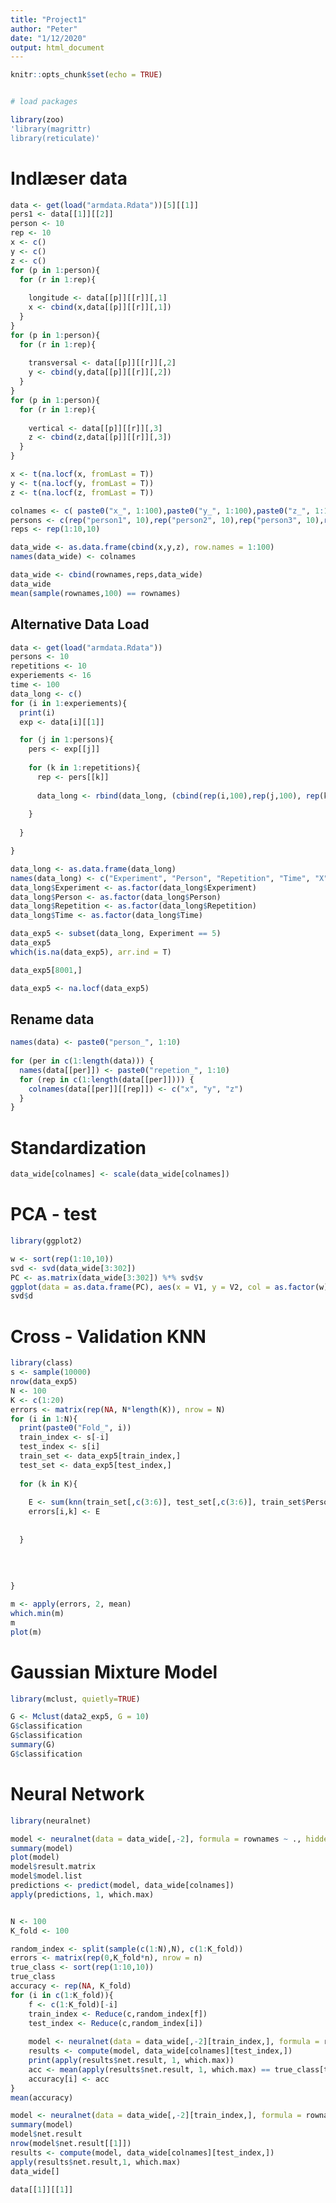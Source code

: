 ```yaml
---
title: "Project1"
author: "Peter"
date: "1/12/2020"
output: html_document
---
```


```r
knitr::opts_chunk$set(echo = TRUE)


# load packages

library(zoo)
'library(magrittr)
library(reticulate)'
```





# Indlæser data
```r
data <- get(load("armdata.Rdata"))[5][[1]]
pers1 <- data[[1]][[2]]
person <- 10
rep <- 10
x <- c()
y <- c()
z <- c()
for (p in 1:person){
  for (r in 1:rep){
    
    longitude <- data[[p]][[r]][,1]
    x <- cbind(x,data[[p]][[r]][,1])
  }
}
for (p in 1:person){
  for (r in 1:rep){
    
    transversal <- data[[p]][[r]][,2]
    y <- cbind(y,data[[p]][[r]][,2])
  }
}
for (p in 1:person){
  for (r in 1:rep){
    
    vertical <- data[[p]][[r]][,3]
    z <- cbind(z,data[[p]][[r]][,3])
  }
}

x <- t(na.locf(x, fromLast = T))
y <- t(na.locf(y, fromLast = T))
z <- t(na.locf(z, fromLast = T))

colnames <- c( paste0("x_", 1:100),paste0("y_", 1:100),paste0("z_", 1:100))
persons <- c(rep("person1", 10),rep("person2", 10),rep("person3", 10),rep("person4", 10),rep("person5", 10),rep("person6", 10),rep("person7", 10),rep("person8", 10),rep("person9", 10),rep("person10", 10))
reps <- rep(1:10,10)

data_wide <- as.data.frame(cbind(x,y,z), row.names = 1:100)
names(data_wide) <- colnames

data_wide <- cbind(rownames,reps,data_wide)
data_wide
mean(sample(rownames,100) == rownames)
```
## Alternative Data Load
```r
data <- get(load("armdata.Rdata"))
persons <- 10
repetitions <- 10
experiements <- 16
time <- 100
data_long <- c()
for (i in 1:experiements){
  print(i)
  exp <- data[i][[1]]

  for (j in 1:persons){
    pers <- exp[[j]]
    
    for (k in 1:repetitions){
      rep <- pers[[k]]
      
      data_long <- rbind(data_long, (cbind(rep(i,100),rep(j,100), rep(k,100), c(1:100) , rep)))
      
    }
    
  }

}

data_long <- as.data.frame(data_long)
names(data_long) <- c("Experiment", "Person", "Repetition", "Time", "X", "Y", "Z")
data_long$Experiment <- as.factor(data_long$Experiment)
data_long$Person <- as.factor(data_long$Person)
data_long$Repetition <- as.factor(data_long$Repetition)
data_long$Time <- as.factor(data_long$Time)

data_exp5 <- subset(data_long, Experiment == 5)
data_exp5
which(is.na(data_exp5), arr.ind = T)

data_exp5[8001,]

data_exp5 <- na.locf(data_exp5)

```





## Rename data

```r
names(data) <- paste0("person_", 1:10)
 
for (per in c(1:length(data))) {
  names(data[[per]]) <- paste0("repetion_", 1:10)
  for (rep in c(1:length(data[[per]]))) {
    colnames(data[[per]][[rep]]) <- c("x", "y", "z")
  }
}
```



# Standardization

```r
data_wide[colnames] <- scale(data_wide[colnames])

```
# PCA - test

```r
library(ggplot2)

w <- sort(rep(1:10,10))
svd <- svd(data_wide[3:302])
PC <- as.matrix(data_wide[3:302]) %*% svd$v
ggplot(data = as.data.frame(PC), aes(x = V1, y = V2, col = as.factor(w))) + geom_point()
svd$d
```

# Cross - Validation KNN

```r
library(class)
s <- sample(10000)
nrow(data_exp5)
N <- 100
K <- c(1:20)
errors <- matrix(rep(NA, N*length(K)), nrow = N)
for (i in 1:N){
  print(paste0("Fold_", i))
  train_index <- s[-i]
  test_index <- s[i]
  train_set <- data_exp5[train_index,]
  test_set <- data_exp5[test_index,]
  
  for (k in K){
    
    E <- sum(knn(train_set[,c(3:6)], test_set[,c(3:6)], train_set$Person, k = k) != test_set$Person)
    errors[i,k] <- E
    
    
  }
  
  
  
  
}

m <- apply(errors, 2, mean)
which.min(m)
m
plot(m)

```

# Gaussian Mixture Model

```r
library(mclust, quietly=TRUE)

G <- Mclust(data2_exp5, G = 10)
G$classification
G$classification
summary(G)
G$classification
```

# Neural Network
```r
library(neuralnet)

model <- neuralnet(data = data_wide[,-2], formula = rownames ~ ., hidden = 5)
summary(model)
plot(model)
model$result.matrix
model$model.list
predictions <- predict(model, data_wide[colnames])
apply(predictions, 1, which.max)


N <- 100
K_fold <- 100

random_index <- split(sample(c(1:N),N), c(1:K_fold))
errors <- matrix(rep(0,K_fold*n), nrow = n)
true_class <- sort(rep(1:10,10))
true_class
accuracy <- rep(NA, K_fold)
for (i in c(1:K_fold)){
    f <- c(1:K_fold)[-i]
    train_index <- Reduce(c,random_index[f])
    test_index <- Reduce(c,random_index[i])
    
    model <- neuralnet(data = data_wide[,-2][train_index,], formula = rownames ~ ., hidden = 20, linear.output = F, act.fct = "logistic")
    results <- compute(model, data_wide[colnames][test_index,])
    print(apply(results$net.result, 1, which.max))
    acc <- mean(apply(results$net.result, 1, which.max) == true_class[test_index])
    accuracy[i] <- acc
}
mean(accuracy)

model <- neuralnet(data = data_wide[,-2][train_index,], formula = rownames ~ ., hidden = 10, linear.output = F, act.fct = "logistic")
summary(model)
model$net.result
nrow(model$net.result[[1]])
results <- compute(model, data_wide[colnames][test_index,])
apply(results$net.result,1, which.max)
data_wide[]
```

```r
data[[1]][[1]]
```




